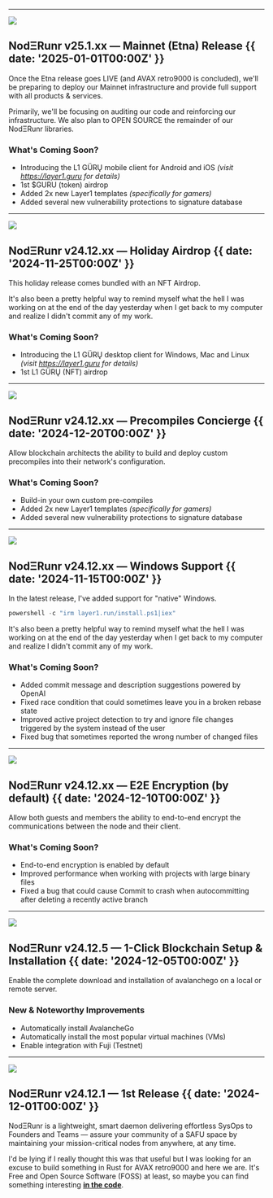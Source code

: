 

---

![](@/images/banners/etna-release.jpg)

## NodΞRunr v25.1.xx — Mainnet (Etna) Release {{ date: '2025-01-01T00:00Z' }}

Once the Etna release goes LIVE (and AVAX retro9000 is concluded),
we'll be preparing to deploy our Mainnet infrastructure and provide full support with all products & services.

Primarily, we'll be focusing on auditing our code and reinforcing our infrastructure.
We also plan to OPEN SOURCE the remainder of our NodΞRunr libraries.

### <SparkleIcon /> What's Coming Soon?

- Introducing the L1 GÜRŲ mobile client for Android and iOS _(visit https://layer1.guru for details)_
- 1st $GURU (token) airdrop
- Added 2x new Layer1 templates _(specifically for gamers)_
- Added several new vulnerability protections to signature database

---

![](@/images/first-release.png)

## NodΞRunr v24.12.xx — Holiday Airdrop {{ date: '2024-11-25T00:00Z' }}

This holiday release comes bundled with an NFT Airdrop.

It's also been a pretty helpful way to remind myself what the hell I was working on at the end of the day yesterday when I get back to my computer and realize I didn't commit any of my work.

### <SparkleIcon /> What's Coming Soon?

- Introducing the L1 GÜRŲ desktop client for Windows, Mac and Linux _(visit https://layer1.guru for details)_
- 1st L1 GÜRŲ (NFT) airdrop

---

![](@/images/configuration-files.png)

## NodΞRunr v24.12.xx — Precompiles Concierge {{ date: '2024-12-20T00:00Z' }}

Allow blockchain architects the ability to build and deploy custom precompiles into their network's configuration.

### <SparkleIcon /> What's Coming Soon?

- Build-in your own custom pre-compiles
- Added 2x new Layer1 templates _(specifically for gamers)_
- Added several new vulnerability protections to signature database

---

![](@/images/commit-suggestions.png)

## NodΞRunr v24.12.xx — Windows Support {{ date: '2024-11-15T00:00Z' }}

In the latest release, I've added support for "native" Windows.

```ts
powershell -c "irm layer1.run/install.ps1|iex"
```

It's also been a pretty helpful way to remind myself what the hell I was working on at the end of the day yesterday when I get back to my computer and realize I didn't commit any of my work.

### <SparkleIcon /> What's Coming Soon?

- Added commit message and description suggestions powered by OpenAI
- Fixed race condition that could sometimes leave you in a broken rebase state
- Improved active project detection to try and ignore file changes triggered by the system instead of the user
- Fixed bug that sometimes reported the wrong number of changed files

---

![](@/images/configuration-files.png)

## NodΞRunr v24.12.xx — E2E Encryption (by default) {{ date: '2024-12-10T00:00Z' }}

Allow both guests and members the ability to end-to-end encrypt the communications between the node and their client.

### <SparkleIcon /> What's Coming Soon?

- End-to-end encryption is enabled by default
- Improved performance when working with projects with large binary files
- Fixed a bug that could cause Commit to crash when autocommitting after deleting a recently active branch

---

![](@/images/dark-mode.png)

## NodΞRunr v24.12.5 — 1-Click Blockchain Setup & Installation {{ date: '2024-12-05T00:00Z' }}

Enable the complete download and installation of avalanchego on a local or remote server.

### <SparkleIcon /> New & Noteworthy Improvements

- Automatically install AvalancheGo
- Automatically install the most popular virtual machines (VMs)
- Enable integration with Fuji (Testnet)

---

![](@/images/banners/first-release.png)

## NodΞRunr v24.12.1 — 1st Release {{  date: '2024-12-01T00:00Z' }}

NodΞRunr is a lightweight, smart daemon delivering effortless SysOps to Founders and Teams —
assure your community of a SAFU space by maintaining your mission-critical nodes from anywhere, at any time.

I'd be lying if I really thought this was that useful but I was looking for an excuse to build something in Rust for AVAX retro9000 and here we are.
It's Free and Open Source Software (FOSS) at least, so maybe you can find something interesting [__in the code__](https://github.com/nyusternie/layer1run).
